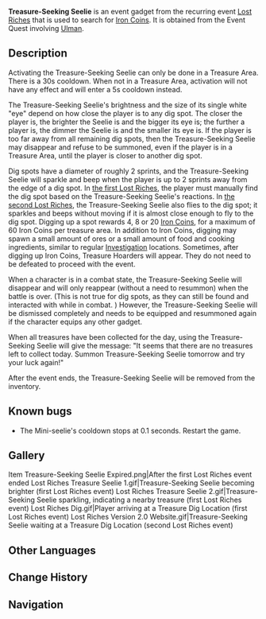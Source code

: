 {{Item Infobox
|id           = 220013
|image        = Item Treasure-Seeking Seelie.png
|type         = Event Items
|invCategory  = Gadgets
|rarity       = 4
|effect       = Reveals the presence of Iron Coins.
|description  = A small and special Seelie, particularly sensitive to the presence of Iron Coins.<br />A companion entrusted to you by Ulman. Seelie are naturally inclined to guide people, though this Seelie seems weaker than usual, and possesses a remarkable obsession with Iron Coins...
|source1      = [[Lost Riches]] Event
|event        = Lost Riches
|reusable     = Yes
|usage        = Quick Use
|memento       = No
}}
'''Treasure-Seeking Seelie''' is an event gadget from the recurring event [[Lost Riches]] that is used to search for [[Iron Coin]]s. It is obtained from the Event Quest involving [[Ulman]].

==Description==
Activating the Treasure-Seeking Seelie can only be done in a Treasure Area. There is a 30s cooldown. When not in a Treasure Area, activation will not have any effect and will enter a 5s cooldown instead.

The Treasure-Seeking Seelie's brightness and the size of its single white "eye" depend on how close the player is to any dig spot. The closer the player is, the brighter the Seelie is and the bigger its eye is; the further a player is, the dimmer the Seelie is and the smaller its eye is. If the player is too far away from all remaining dig spots, then the Treasure-Seeking Seelie may disappear and refuse to be summoned, even if the player is in a Treasure Area, until the player is closer to another dig spot.

Dig spots have a diameter of roughly 2 sprints, and the Treasure-Seeking Seelie will sparkle and beep when the player is up to 2 sprints away from the edge of a dig spot. In [[Lost Riches/2021-01-08|the first Lost Riches]], the player must manually find the dig spot based on the Treasure-Seeking Seelie's reactions. In [[Lost Riches/2021-08-06|the second Lost Riches]], the Treasure-Seeking Seelie also flies to the dig spot; it sparkles and beeps without moving if it is almost close enough to fly to the dig spot. Digging up a spot rewards 4, 8 or 20 [[Iron Coin]]s, for a maximum of 60 Iron Coins per treasure area. In addition to Iron Coins, digging may spawn a small amount of ores or a small amount of food and cooking ingredients, similar to regular [[Investigation]] locations. Sometimes, after digging up Iron Coins, Treasure Hoarders will appear. They do not need to be defeated to proceed with the event.

When a character is in a combat state, the Treasure-Seeking Seelie will disappear and will only reappear (without a need to resummon) when the battle is over. (This is not true for dig spots, as they can still be found and interacted with while in combat.<!-- right for the first Lost Riches, but not sure about the second Lost Riches -->) However, the Treasure-Seeking Seelie will be dismissed completely and needs to be equipped and resummoned again if the character equips any other gadget.

When all treasures have been collected for the day, using the Treasure-Seeking Seelie will give the message: "It seems that there are no treasures left to collect today. Summon Treasure-Seeking Seelie tomorrow and try your luck again!"

After the event ends, the Treasure-Seeking Seelie will be removed from the inventory.

==Known bugs==
* The Mini-seelie's cooldown stops at 0.1 seconds. Restart the game.

==Gallery==
<gallery hideaddbutton="true" captionalign="center">
Item Treasure-Seeking Seelie Expired.png|After the first Lost Riches event ended
Lost Riches Treasure Seelie 1.gif|Treasure-Seeking Seelie becoming brighter (first Lost Riches event)
Lost Riches Treasure Seelie 2.gif|Treasure-Seeking Seelie sparkling, indicating a nearby treasure (first Lost Riches event)
Lost Riches Dig.gif|Player arriving at a Treasure Dig Location (first Lost Riches event)
Lost Riches Version 2.0 Website.gif|Treasure-Seeking Seelie waiting at a Treasure Dig Location (second Lost Riches event)
</gallery>

==Other Languages==
{{Other Languages
|en      = Treasure-Seeking Seelie
|zhs     = 「寻宝仙灵」
|zhs_rm  = "Xúnbǎo Xiānlíng"
|zht     = 「尋寶仙靈」
|zht_rm  = "Xúnbǎo Xiānlíng"
|zh_tl   = "Treasure-Seeking Seelie"
|ja      = 「宝探し仙霊」
|ja_rm   = "Takarasagashi Senrei"{{Assumed}}
|ja_tl   = 
|ko      = 「보물 찾는 선령」
|ko_rm   = "Bomul Chatneun Seonryeong"
|ko_tl   = "Treasure-Seeking Adeptus Spirit"
|es      = Seelie cazatesoros
|es_tl   = Treasure-Seeking Seelie
|fr      = Fée chercheuse
|fr_tl   = Seeking Fairy
|ru      = Поисковая фея
|ru_tl   = Search Fairy
|th      = Treasure-Seeking Seelie
|vi      = Tiên Linh Tầm Bảo
|vi_tl   = 
|de      = „Schatz suchende Seelie“
|de_tl   = Treasure-Seeking Seelie
|id      = Treasure-Seeking Seelie
|pt      = Seelie dos Tesouros
|pt_tl   = Seelie of Treasures
}}

==Change History==
{{Change History|1.2}}

==Navigation==
{{Gadget Navbox}}